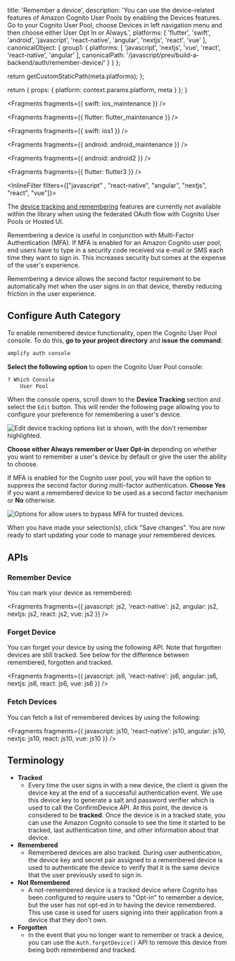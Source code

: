 
  title: 'Remember a device',
  description: 'You can use the device-related features of Amazon Cognito User Pools by enabling the Devices features. Go to your Cognito User Pool, choose Devices in left navigation menu and then choose either User Opt In or Always.',
  platforms: [
    'flutter',
    'swift',
    'android',
    'javascript',
    'react-native',
    'angular',
    'nextjs',
    'react',
    'vue'
  ],
  canonicalObject: {
    group1: {
      platforms: [
        'javascript',
        'nextjs',
        'vue',
        'react',
        'react-native',
        'angular'
      ],
      canonicalPath: '/javascript/prev/build-a-backend/auth/remember-device/'
    }
  }
};

  return getCustomStaticPath(meta.platforms);
};

  return {
    props: {
      platform: context.params.platform,
      meta
    }
  };
}


<Fragments fragments={{ swift: ios_maintenance }} />


<Fragments fragments={{ flutter: flutter_maintenance }} />


<Fragments fragments={{ swift: ios1 }} />


<Fragments fragments={{ android: android_maintenance }} />


<Fragments fragments={{ android: android2 }} />


<Fragments fragments={{ flutter: flutter3 }} />

<InlineFilter filters={["javascript" ,  "react-native", "angular", "nextjs", "react", "vue"]}>
<Callout>

The [device tracking and remembering](https://aws.amazon.com/blogs/mobile/tracking-and-remembering-devices-using-amazon-cognito-your-user-pools/) features are currently not available within the library when using the federated OAuth flow with Cognito User Pools or Hosted UI.

</Callout>

Remembering a device is useful in conjunction with Multi-Factor Authentication (MFA). If MFA is enabled for an Amazon Cognito user pool, end users have to type in a security code received via e-mail or SMS each time they want to sign in. This increases security but comes at the expense of the user's experience.

Remembering a device allows the second factor requirement to be automatically met when the user signs in on that device, thereby reducing friction in the user experience.

## Configure Auth Category

To enable remembered device functionality, open the Cognito User Pool console. To do this, **go to your project directory** and **issue the command**:

```bash
amplify auth console
```

**Select the following option** to open the Cognito User Pool console:

```bash
? Which Console
    User Pool
```

When the console opens, scroll down to the **Device Tracking** section and select the `Edit` button. This will render the following page allowing you to configure your preference for remembering a user's device.

![Edit device tracking options list is shown, with the don't remember highlighted.](/images/auth/webconsole_remember1.png)

**Choose either Always remember or User Opt-in** depending on whether you want to remember a user's device by default or give the user the ability to choose.

If MFA is enabled for the Cognito user pool, you will have the option to suppress the second factor during multi-factor authentication. **Choose Yes** if you want a remembered device to be used as a second factor mechanism or **No** otherwise.

![Options for allow users to bypass MFA for trusted devices.](/images/auth/webconsole_remember2.png)

When you have made your selection(s), click "Save changes". You are now ready to start updating your code to manage your remembered devices.

## APIs

### Remember Device

You can mark your device as remembered:


<Fragments
  fragments={{
    javascript: js2,
    'react-native': js2,
    angular: js2,
    nextjs: js2,
    react: js2,
    vue: js2
  }}
/>

### Forget Device

You can forget your device by using the following API. Note that forgotten devices are still tracked. See below for the difference between remembered, forgotten and tracked.


<Fragments
  fragments={{
    javascript: js6,
    'react-native': js6,
    angular: js6,
    nextjs: js6,
    react: js6,
    vue: js6
  }}
/>

### Fetch Devices

You can fetch a list of remembered devices by using the following:


<Fragments
  fragments={{
    javascript: js10,
    'react-native': js10,
    angular: js10,
    nextjs: js10,
    react: js10,
    vue: js10
  }}
/>

## Terminology

- **Tracked**
  - Every time the user signs in with a new device, the client is given the device key at the end of a successful authentication event. We use this device key to generate a salt and password verifier which is used to call the ConfirmDevice API. At this point, the device is considered to be **tracked**. Once the device is in a tracked state, you can use the Amazon Cognito console to see the time it started to be tracked, last authentication time, and other information about that device.
- **Remembered**
  - Remembered devices are also tracked. During user authentication, the device key and secret pair assigned to a remembered device is used to authenticate the device to verify that it is the same device that the user previously used to sign in.
- **Not Remembered**
  - A not-remembered device is a tracked device where Cognito has been configured to require users to "Opt-in" to remember a device, but the user has not opt-ed in to having the device remembered. This use case is used for users signing into their application from a device that they don't own.
- **Forgotten**
  - In the event that you no longer want to remember or track a device, you can use the `Auth.forgetDevice()` API to remove this device from being both remembered and tracked.

</InlineFilter>
